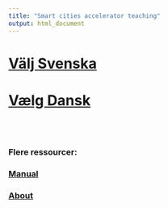 ```yaml
---
title: "Smart cities accelerator teaching"
output: html_document
---
```


<p style="margin-top: 1cm"></p>


# [Välj Svenska](sv/index.html)

# [Vælg Dansk](da/index.html)

<p style="margin-top: 2cm"></p>

### Flere ressourcer:

### [Manual](info/manual.html)

### [About](info/about.html)
